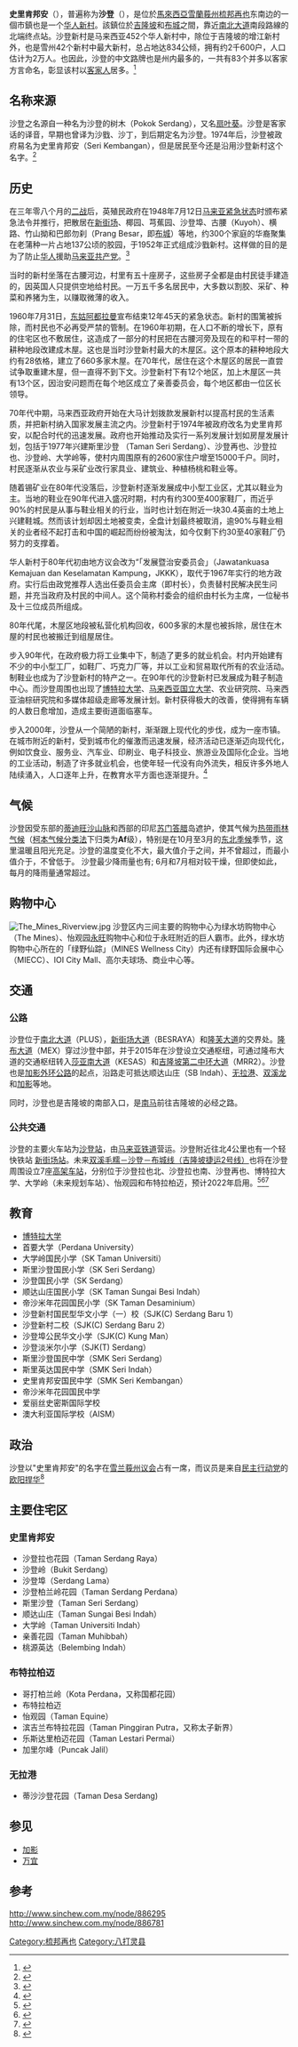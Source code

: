 {{for|[[吉打|吉打]][[万拉峇鲁县|万拉峇鲁县]]的一个城镇|西岭}}
{{Infobox settlement
|official_name            = 史里肯邦安
|settlement_type          = [[马来西亚城市|城镇]]
|name                 = 沙登<br/>Seri Kembangan<br/>'''ஸ்ரீ கெம்பாங்கான்'''
|image_skyline = 
|imagesize=300px
|image_caption=
|pushpin_map=Malaysia Selangor#Malaysia
|pushpin_label_position=right
|pushpin_map_caption='''沙登'''在[[雪兰莪州|雪兰莪州]]和[[马来西亚|马来西亚]]的位置
|coordinates_region=MY
|subdivision_name={{MAS}}
|subdivision_name1={{Selangor}}
|coordinates_display=title
|subdivision_type=[[世界政区索引|国家]]
|subdivision_type1=[[马来西亚州属和联邦直辖区|州属]]
|subdivision_type2=[[马来西亚县份|县]]
|subdivision_name2=[[八打灵县|八打灵县]]
|leader_name=[[梳邦再也市议会|梳邦再也市议会]]
|leader_name1=诺莱尼
|leader_name2=[[哥宾星|哥宾星]]（[[希盟|希盟]][[民主行动党_(马来西亚)|行动党]]）
|leader_name3=[[欧阳捍华|欧阳捍华]]（[[希盟|希盟]][[民主行动党_(马来西亚)|行动党]]）
|leader_title=[[大马地方政府|地方政府]]
|leader_title1=市长
|leader_title2=[[蒲种国会议席|蒲种国会议席]]
|leader_title3=[[2013年马来西亚各州议会选举成绩列表|史里肯邦安州议席]]
|established_title = 开埠
|established_date = 1952年
|area_magnitude =
|area_total_sq_mi  =
|area_total_km2 = 
|population_as_of = 
|population_total = 
|population_density_sq_mi =
|population_density_km2 =
|timezone = [[马来西亚标准时间|马来西亚标准时间]]
|utc_offset = +8
|timezone_DST = 
|elevation_m =
|elevation_ft =
|coordinates       = {{coord|3|00|57|N|101|42|02|E|display=inline}}
|footnotes =
|postal_code_type=[[马来西亚邮编|邮编]]
|postal_code=43300
}}
'''史里肯邦安'''（{{lang-ms|Seri Kembangan}}），普遍称为'''沙登'''（{{lang-ms|Serdang}}），是位於[[馬來西亞|馬來西亞]][[雪蘭莪州|雪蘭莪州]][[梳邦再也|梳邦再也]]东南边的一個市鎮也是一个[[华人新村|华人新村]]。該鎮位於[[吉隆坡|吉隆坡]]和[[布城|布城]]之間，靠近{{MES-E|2}}[[南北大道|南北大道]]南段路線的北端终点站。沙登新村是马来西亚452个华人新村中，除位于吉隆坡的增江新村外，也是雪州42个新村中最大新村，总占地达834公倾，拥有约2千600户，人口估计为2万人。也因此，沙登的中文路牌也是州内最多的，一共有83个并多以客家方言命名，彰显该村以[[客家人|客家人]]居多。<ref>{{cite news|title=双语路牌有亲切感．沙登村民好开心|url=http://www.sinchew.com.my/node/1667809/双语路牌有亲切感．沙登村民好开心|accessdate=2017-07-30|publisher=[[星洲日报|星洲日报]]|date=2017-07-29|language=zh-hans|archive-date=2017-08-04|archive-url=https://web.archive.org/web/20170804125127/http://www.sinchew.com.my/node/1667809/%E5%8F%8C%E8%AF%AD%E8%B7%AF%E7%89%8C%E6%9C%89%E4%BA%B2%E5%88%87%E6%84%9F%EF%BC%8E%E6%B2%99%E7%99%BB%E6%9D%91%E6%B0%91%E5%A5%BD%E5%BC%80%E5%BF%83|dead-url=no}}</ref>

==名称来源==
沙登之名源自一种名为沙登的树木（Pokok Serdang），又名[[扇叶葵|扇叶葵]]。沙登是客家话的译音，早期也曾译为沙戥、沙丁，到后期定名为沙登。1974年后，沙登被政府易名为史里肯邦安（Seri Kembangan），但是居民至今还是沿用沙登新村这个名字。<ref>{{cite news|title=沙登．越变越美丽|url=http://www.sinchew.com.my/node/937434|accessdate=2017-07-30|publisher=[[星洲日报|星洲日报]]|date=2013-08-24|language=zh-hans|archive-date=2017-07-30|archive-url=https://web.archive.org/web/20170730145934/http://www.sinchew.com.my/node/937434|dead-url=no}}</ref>

==历史==
在三年零八个月的[[二战|二战]]后，英殖民政府在1948年7月12日[[马来亚紧急状态|马来亚紧急状态]]时颁布紧急法令并推行{{tsl|en|Briggs Plan|毕礼斯计划}}，把散居在[[新街场|新街场]]、椰园、芎蕉园、沙登埠、古腰（Kuyoh）、横路、竹山拗和巴郎勿刹（Prang Besar，即[[布城|布城]]）等地，约300个家庭的华裔聚集在老蒲种一片占地137公顷的胶园，于1952年正式组成沙戥新村。这样做的目的是为了防止[[马来西亚华人|华人]]援助[[马来亚共产党|马来亚共产党]]。<ref>{{cite news|title=Seri Kembangan - from village of 50 houses in 1952 to 2,500 now|url=http://thestar.com.my/metro/story.asp?file=/2008/4/18/central/20986159&sec=central|deadurl=yes|publisher=[[马来西亚星报|马来西亚星报]]|date=2008-04-18|language=en|archiveurl=https://web.archive.org/web/20080421110337/http://thestar.com.my/metro/story.asp?file=%2F2008%2F4%2F18%2Fcentral%2F20986159&sec=central|archivedate=2008-04-21}}</ref>

当时的新村坐落在古腰河边，村里有五十座房子，这些房子全都是由村民徒手建造的，因英国人只提供空地给村民。一万五千多名居民中，大多数以割胶、采矿、种菜和养猪为生，以赚取微薄的收入。

1960年7月31日，[[东姑阿都拉曼|东姑阿都拉曼]]宣布结束12年45天的紧急状态。新村的围篱被拆除，而村民也不必再受严禁的管制。在1960年初期，在人口不断的增长下，原有的住宅区也不敷居住，这造成了一部分的村民把在古腰河旁及现在的和平村一带的耕种地段改建成木屋。这也是当时沙登新村最大的木屋区。这个原本的耕种地段大约有28依格，建立了660多家木屋。在70年代，居住在这个木屋区的居民一直尝试争取重建木屋，但一直得不到下文。沙登新村下有12个地区，加上木屋区一共有13个区，因治安问题而在每个地区成立了亲善委员会，每个地区都由一位区长领导。

70年代中期，马来西亚政府开始在大马计划拨款发展新村以提高村民的生活素质，并把新村纳入国家发展主流之内。沙登新村于1974年被政府改名为史里肯邦安，以配合时代的迅速发展。政府也开始推动及实行一系列发展计划如房屋发展计划，包括于1977年兴建斯里沙登 （Taman Seri Serdang）、沙登再也、沙登拉也、沙登岭、大学岭等，使村内周围原有的2600家住户增至15000千户。同时，村民逐渐从农业与采矿业改行家具业、建筑业、种植杨桃和鞋业等。

随着锡矿业在80年代没落后，沙登新村逐渐发展成中小型工业区，尤其以鞋业为主。当地的鞋业在90年代进入盛况时期，村内有约300至400家鞋厂，而近乎90%的村民是从事与鞋业相关的行业，当时也计划在附近一块30.4英亩的土地上兴建鞋城。然而该计划却因土地被变卖，全盘计划最终被取消，逾90%与鞋业相关的业者经不起打击和中国的崛起而纷纷被淘汰，如今仅剩下约30至40家鞋厂仍努力的支撑着。

华人新村于80年代初由地方议会改为“「发展暨治安委员会」（Jawatankuasa Kemajuan dan Keselamatan Kampung，JKKK），取代于1967年实行的地方政府。实行后由政党推荐人选出任委员会主席（即村长），负责替村民解决民生问题，并充当政府及村民的中间人。这个简称村委会的组织由村长为主席，一位秘书及十三位成员所组成。

80年代尾，木屋区地段被私营化机构回收，600多家的木屋也被拆除，居住在木屋的村民也被搬迁到组屋居住。

步入90年代，在政府极力将工业集中下，制造了更多的就业机会。村内开始建有不少的中小型工厂，如鞋厂、巧克力厂等，并以工业和贸易取代所有的农业活动。制鞋业也成为了沙登新村的特产之一。在90年代的沙登新村已发展成为鞋子制造中心。而沙登周围也出现了[[博特拉大学|博特拉大学]]、[[马来西亚国立大学|马来西亚国立大学]]、农业研究院、马来西亚油棕研究院和多媒体超级走廊等发展计划。新村获得极大的改善，使得拥有车辆的人数日愈增加，造成主要街道面临塞车。

步入2000年，沙登从一个简陋的新村，渐渐跟上现代化的步伐，成为一座市镇。在城市附近的新村，受到城市化的催激而迅速发展，经济活动已逐渐迈向现代化，例如饮食业、服务业、汽车业、印刷业、电子科技业、旅游业及国际化企业。当地的工业活动，制造了许多就业机会，也使年轻一代没有向外流失，相反许多外地人陆续涌入，人口逐年上升，在教育水平方面也逐渐提升。<ref>{{cite web|url=http://dryee-serdanghistory.blogspot.my/2008/06/historical-village.html?m=1|title=Historical village|work=dryee-serdanghistory.blogspot.my|accessdate=2017-07-30|archive-date=2017-07-30|archive-url=https://web.archive.org/web/20170730154457/http://dryee-serdanghistory.blogspot.my/2008/06/historical-village.html?m=1|dead-url=no}}</ref>

==气候==
沙登因受东部的[[蒂迪旺沙山脉|蒂迪旺沙山脉]]和西部的印尼[[苏门答腊|苏门答腊]]岛遮护，使其气候为[[热带雨林气候|热带雨林气候]]（[[柯本气候分类法|柯本气候分类法]]下归类为'''Af'''级），特别是在10月至3月的[[季风|东北季候]]季节，这里温暖且阳光充足。沙登的温度变化不大，最大值介于{{convert|31|and|33|C|F}}之间，并不曾超过{{convert|39.3|°C|°F|abbr=on}}，而最小值介于{{convert | 22 |and| 23.5 | C | F}}，不曾低于{{convert | 14.4 |°C |°F | abbr = on}}。 沙登最少降雨量也有{{convert | 2600 | mm | in | abbr = on}}; 6月和7月相对较干燥，但即使如此，每月的降雨量通常超过{{convert | 133 | mm | 1}}。

{{Weather box|
|location = [[梳邦再也|梳邦再也]] (史里肯邦安5公里外)
|metric first = y
|single line = y
|Jan record high C = 36
|Feb record high C = 37
|Mar record high C = 37
|Apr record high C = 36
|May record high C = 36
|Jun record high C = 36
|Jul record high C = 36
|Aug record high C = 36
|Sep record high C = 35
|Oct record high C = 35
|Nov record high C = 35
|Dec record high C = 35
|year record high C = 37
|Jan high C = 32.1
|Feb high C = 32.9
|Mar high C = 33.2
|Apr high C = 33.1
|May high C = 32.9
|Jun high C = 32.7
|Jul high C = 32.3
|Aug high C = 32.3
|Sep high C = 32.1
|Oct high C = 32.1
|Nov high C = 31.6
|Dec high C = 31.5
|year high C = 32.4
|Jan low C = 22.5
|Feb low C = 22.8
|Mar low C = 23.2
|Apr low C = 23.7
|May low C = 23.9
|Jun low C = 23.6
|Jul low C = 23.2
|Aug low C = 23.1
|Sep low C = 23.2
|Oct low C = 23.2
|Nov low C = 23.2
|Dec low C = 22.9
|year low C = 23.2
|Jan record low C = 18
|Feb record low C = 20
|Mar record low C = 20
|Apr record low C = 21
|May record low C = 21
|Jun record low C = 20
|Jul record low C = 19
|Aug record low C = 20
|Sep record low C = 20
|Oct record low C = 21
|Nov record low C = 21
|Dec record low C = 19
|year record low C = 18
|Jan rain mm = 192
|Feb rain mm = 181
|Mar rain mm = 251
|Apr rain mm = 292
|May rain mm = 191
|Jun rain mm = 133
|Jul rain mm = 136
|Aug rain mm = 155
|Sep rain mm = 197
|Oct rain mm = 258.5
|Nov rain mm = 297
|Dec rain mm = 246.9
|year rain mm = 2530.4
|unit rain days = 1.0 mm
|Jan rain days = 11
|Feb rain days = 12
|Mar rain days = 14
|Apr rain days = 16
|May rain days = 13
|Jun rain days =  9
|Jul rain days = 10
|Aug rain days = 11
|Sep rain days = 13
|Oct rain days = 16
|Nov rain days = 18
|Dec rain days = 15
|Jan sun = 186.0
|Feb sun = 194.9
|Mar sun = 207.7
|Apr sun = 198.0
|May sun = 207.7
|Jun sun = 195.0
|Jul sun = 201.5
|Aug sun = 189.1
|Sep sun = 165.0
|Oct sun = 170.5
|Nov sun = 153.0
|Dec sun = 161.2
|source 1 = [http://www.met.gov.my/index.php?option=com_content&task=view&id=741&Itemid=949 Jabatan Meteorologi Malaysia – Subang 1961–2010]
|source 2 = [[世界气象组织|世界气象组织]] ([[联合国|联合国]], 1971–2000)
|source 3 = Hong Kong Observatory (sun only, 1961–1990)<ref name = HKO >{{cite web
| url = http://www.hko.gov.hk/wxinfo/climat/world/eng/asia/se_asia/kuala_lumpur_e.htm
| title = Climatological Information for Kuala Lumpur, Malaysia
| publisher = [[香港天文台|Hong Kong Observatory]]
| accessdate = 2010-10-28
| archive-date = 2010-08-13
| archive-url = https://web.archive.org/web/20100813115340/http://www.hko.gov.hk/wxinfo/climat/world/eng/asia/se_asia/kuala_lumpur_e.htm
| dead-url = no
}}</ref>
|date=February 2011}}

==购物中心==
[[File:The_Mines_Riverview.jpg|thumb]]
沙登区内三间主要的购物中心为绿水坊购物中心（The Mines）、怡观园[[永旺|永旺]]购物中心和位于永旺附近的巨人霸市。此外，绿水坊购物中心所在的「绿野仙踪」（MINES Wellness City）内还有绿野国际会展中心（MIECC）、IOI City Mall、高尔夫球场、商业中心等。

==交通==

===公路===
沙登位于{{MES-E|2}}[[南北大道|南北大道]]（PLUS），{{MES-E|9}}[[新街场大道|新街场大道]]（BESRAYA）和{{MES-E|37}}[[隆芙大道|隆芙大道]]的交界处。{{MES-E|20}}[[隆布大道|隆布大道]]（MEX）穿过沙登中部，并于2015年在沙登设立交通枢纽，可通过隆布大道的交通枢纽转入{{MES-E|5}}[[莎亚南大道|莎亚南大道]]（KESAS）和{{JKR|28}}[[吉隆坡第二中环大道|吉隆坡第二中环大道]]（MRR2）。沙登也是{{MES-E|18}}[[加影外环公路|加影外环公路]]的起点，沿路走可抵达顺达山庄（SB Indah）、[[无拉港|无拉港]]、[[双溪龙|双溪龙]]和[[加影|加影]]等地。

同时，沙登也是吉隆坡的南部入口，是[[南马|南马]]前往吉隆坡的必经之路。

===公共交通===
沙登的主要火车站为{{KLRT code|KB|05}}[[沙登站|沙登站]]，由[[马来亚铁道|马来亚铁道]]营运。沙登附近往北4公里也有一个轻快铁站{{KLRT code|SP|16}} [[新街场站|新街场站]]。未来[[双溪毛糯－沙登－布城线|双溪毛糯－沙登－布城线（吉隆坡捷运2号线）]]也将在沙登周围设立7座[[高架车站|高架车站]]，分别位于沙登拉也北、沙登拉也南、沙登再也、博特拉大学、大学岭（未来规划车站）、怡观园和布特拉柏迈，预计2022年启用。<ref>{{Cite web |url=http://www.enanyang.my/news/20150615/%E6%AC%A7%E9%98%B3%E6%8D%8D%E5%8D%8E%EF%BC%9A%E5%AE%8C%E5%96%84%E5%85%AC%E4%BA%A4%E7%B3%BB%E7%BB%9F-%E6%8D%B7%E8%BF%90%E7%AC%AC%E4%BA%8C%E7%BA%BF%E6%B2%99%E7%99%BB%E8%AE%BE7%E7%AB%99/ |title=存档副本 |access-date=2022-01-07 |archive-date=2019-06-09 |archive-url=https://web.archive.org/web/20190609183006/http://www.enanyang.my/news/20150615/%e6%ac%a7%e9%98%b3%e6%8d%8d%e5%8d%8e%ef%bc%9a%e5%ae%8c%e5%96%84%e5%85%ac%e4%ba%a4%e7%b3%bb%e7%bb%9f-%e6%8d%b7%e8%bf%90%e7%ac%ac%e4%ba%8c%e7%ba%bf%e6%b2%99%e7%99%bb%e8%ae%be7%e7%ab%99/ |dead-url=yes }}</ref><ref>{{Cite web |url=http://www.sinchew.com.my/node/1039937 |title=存档副本 |accessdate=2018-03-23 |archive-date=2018-03-23 |archive-url=https://web.archive.org/web/20180323173839/http://www.sinchew.com.my/node/1039937 |dead-url=no }}</ref><ref>{{cite web|url=http://www.mymrt.com.my/en/ssp/project-info/route-map|title=MYMRT - MRT Corp - Official webpage for the Klang Valley My Rapid Transit.|work=www.mymrt.com.my|deadurl=yes|archiveurl=https://web.archive.org/web/20170627024608/http://mymrt.com.my/en/ssp/project-info/route-map|archivedate=2017-06-27}}</ref>

==教育==
* [[博特拉大学|博特拉大学]]
* 首要大学（Perdana University）
* 大学岭国民小学（SK Taman Universiti）
* 斯里沙登国民小学（SK Seri Serdang）
* 沙登国民小学（SK Serdang）
* 顺达山庄国民小学（SK Taman Sungai Besi Indah）
* 帝沙米年花园国民小学（SK Taman Desaminium）
* 沙登新村国民型华文小学（一）校（SJK(C) Serdang Baru 1）
* 沙登新村二校（SJK(C) Serdang Baru 2）
* 沙登埠公民华文小学（SJK(C) Kung Man）
* 沙登淡米尔小学（SJK(T) Serdang）
* 斯里沙登国民中学（SMK Seri Serdang）
* 斯里英达国民中学（SMK Seri Indah）
* 史里肯邦安国民中学（SMK Seri Kembangan）
* 帝沙米年花园国民中学
* 爱丽丝史密斯国际学校
* 澳大利亚国际学校（AISM）

==政治==
沙登以"史里肯邦安"的名字在[[雪兰莪州议会|雪兰莪州议会]]占有一席，而议员是来自[[民主行动党_(马来西亚)|民主行动党]]的[[欧阳捍华|欧阳捍华]]<ref>{{cite web|title=ADN Kawasan N21 - N30|url=http://www.selangor.gov.my/index.php/pages/view/113|website=Portal Kerajaan Negeri Selangor Darul Ehsan|accessdate=11 January 2016|archive-date=2017-05-08|archive-url=https://web.archive.org/web/20170508152417/http://www.selangor.gov.my/index.php/pages/view/113|dead-url=no}}</ref>

==主要住宅区==
===史里肯邦安===
* 沙登拉也花园（Taman Serdang Raya）
* 沙登岭（Bukit Serdang）
* 沙登埠（Serdang Lama）
* 沙登柏兰岭花园（Taman Serdang Perdana）
* 斯里沙登（Taman Seri Serdang）
* 顺达山庄（Taman Sungai Besi Indah）
* 大学岭（Taman Universiti Indah）
* 亲善花园（Taman Muhibbah）
* 桃源英达（Belembing Indah）
===布特拉柏迈===
* 哥打柏兰岭（Kota Perdana，又称国都花园）
* 布特拉柏迈
* 怡观园（Taman Equine）
* 滨吉兰布特拉花园（Taman Pinggiran Putra，又称太子新界）
* 乐斯达里柏迈花园（Taman Lestari Permai）
* 加里尔峰（Puncak Jalil）

===无拉港===
* 蒂沙沙登花园（Taman Desa Serdang)

==参见==
{{Portal box|马来西亚}}
*[[加影|加影]]
*[[万宜|万宜]]

==参考==
{{reflist}}
http://www.sinchew.com.my/node/886295 {{Wayback|url=http://www.sinchew.com.my/node/886295 |date=20180516014545 }}
http://www.sinchew.com.my/node/886781 {{Wayback|url=http://www.sinchew.com.my/node/886781 |date=20190602000335 }}

{{雪兰莪}}
[[Category:梳邦再也|Category:梳邦再也]]
[[Category:八打灵县|Category:八打灵县]]